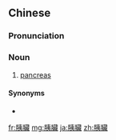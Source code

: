 {{also|胰脏}}
==Chinese==
{{zh-forms|s=胰脏}}

===Pronunciation===
{{zh-pron
|m=yízàng
|c=ji4 zong6
|h=pfs=yì-chhong
|mn=î-chōng
|cat=n
}}

===Noun===
{{zh-noun}}
# {{lb|zh|anatomy}} [[pancreas]]

====Synonyms====
* {{zh-l|胰腺}}

[[fr:胰臟]]
[[mg:胰臟]]
[[ja:胰臟]]
[[zh:胰臟]]